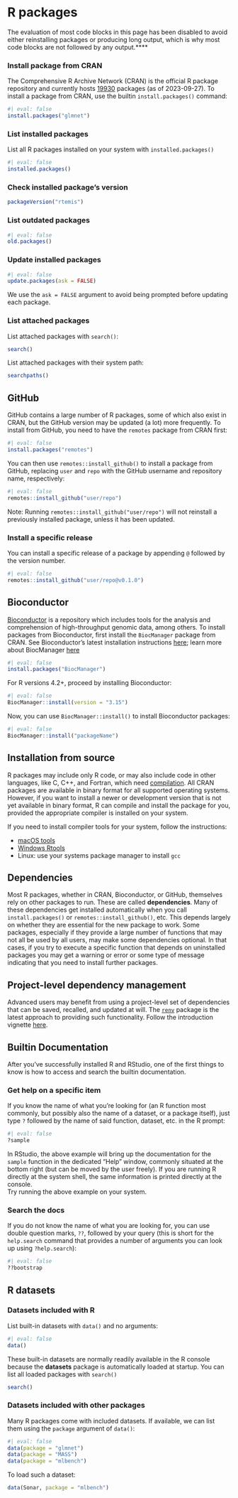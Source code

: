 # R packages

:::::: {.callout-note}
The evaluation of most code blocks in this page has been disabled to avoid either 
reinstalling packages or producing long output, which is why most code blocks
are not followed by any output.****
:::

### Install package from CRAN

The Comprehensive R Archive Network (CRAN) is the official R package repository 
and currently hosts [19930](https://cran.r-project.org/web/packages/index.html) packages (as of 2023-09-27). To install a package 
from CRAN, use the builtin `install.packages()` command:

```r
#| eval: false
install.packages("glmnet")
```

### List installed packages

List all R packages installed on your system with `installed.packages()`

```r
#| eval: false
installed.packages()
```

### Check installed package's version

```r
packageVersion("rtemis")
```

### List outdated packages

```r
#| eval: false
old.packages()
```

### Update installed packages

```r
#| eval: false
update.packages(ask = FALSE)
```

:::::: {.callout-tip}
We use the `ask = FALSE` argument to avoid being prompted before updating each package.
:::

### List **attached** packages

List attached packages with `search()`:

```r
search()
```

List attached packages with their system path:

```r
searchpaths()
```

## GitHub

GitHub contains a large number of R packages, some of which also exist in CRAN, 
but the GitHub version may be updated (a lot) more frequently. To install from 
GitHub, you need to have the `remotes` package from CRAN first:

```r
#| eval: false
install.packages("remotes")
```

You can then use `remotes::install_github()` to install a package from GitHub, replacing
`user` and `repo` with the GitHub username and repository name, respectively:

```r
#| eval: false
remotes::install_github("user/repo")
```

Note: Running `remotes::install_github("user/repo")` will not reinstall a 
previously installed package, unless it has been updated.

### Install a specific release

You can install a specific release of a package by appending `@` followed by
the version number.

```r
#| eval: false
remotes::install_github("user/repo@v0.1.0")
```

## Bioconductor

[Bioconductor](https://www.bioconductor.org/) is a repository which includes 
tools for the analysis and comprehension of high-throughput genomic data, among 
others. To install packages from Bioconductor, first install the `BiocManager` 
package from CRAN. See Bioconductor's latest installation instructions 
[here](https://bioconductor.org/install/); learn more about BiocManager
[here](https://cran.r-project.org/web/packages/BiocManager/vignettes/BiocManager.html)

```r
#| eval: false
install.packages("BiocManager")
```

For R versions 4.2+, proceed by installing Bioconductor:

```r
#| eval: false
BiocManager::install(version = "3.15")
```

Now, you can use `BiocManager::install()` to install Bioconductor packages:

```r
#| eval: false
BiocManager::install("packageName")
```

## Installation from source

R packages may include only R code, or may also include code in other languages,
like C, C++, and Fortran, which need 
[compilation](https://en.wikipedia.org/wiki/Compiler){target="_blank"}. All CRAN packages 
are available in binary format for all supported operating systems. However, if you want 
to install a newer or development version that is not yet available in binary format, R 
can compile and install the package for you, provided the appropriate compiler is
installed on your system.

If you need to install compiler tools for your system, follow the instructions:

- [macOS tools](https://mac.r-project.org/tools/)
- [Windows Rtools](https://cloud.r-project.org/bin/windows/Rtools/)
- Linux: use your systems package manager to install `gcc`

## Dependencies

Most R packages, whether in CRAN, Bioconductor, or GitHub, themselves rely on 
other packages to run. These are called **dependencies**. Many of these 
dependencies get installed automatically when you call `install.packages()` or 
`remotes::install_github()`, etc. This depends largely on whether they are 
essential for the new package to work. Some packages, especially if they 
provide a large number of functions that may not all be used by all users, may 
make some dependencies optional. In that cases, if you try to execute a 
specific function that depends on uninstalled packages you may get a warning or 
error or some type of message indicating that you need to install further 
packages.

## Project-level dependency management

Advanced users may benefit from using a project-level set of dependencies that 
can be saved, recalled, and updated at will. The 
[`renv`](https://github.com/rstudio/renv/) package is the latest approach to 
providing such functionality. Follow the introduction vignette 
[here](https://rstudio.github.io/renv/articles/renv.html).

## Builtin Documentation

After you've successfully installed R and RStudio, one of the first things to 
know is how to access and search the builtin documentation.  

### Get help on a specific item

If you know the name of what you're looking for (an R function most commonly, 
but possibly also the name of a dataset, or a package itself), just type `?` 
followed by the name of said function, dataset, etc. in the R prompt:

```r
#| eval: false
?sample
```

In RStudio, the above example will bring up the documentation for the `sample` 
function in the dedicated "Help" window, commonly situated at the bottom right 
(but can be moved by the user freely). If you are running R directly at the 
system shell, the same information is printed directly at the console.  
Try running the above example on your system.

### Search the docs

If you do not know the name of what you are looking for, you can use double 
question marks, `??`, followed by your query (this is short for the 
`help.search` command that provides a number of arguments you can look up 
using `?help.search`):

```r
#| eval: false
??bootstrap
```

## R datasets

### Datasets included with R

List built-in datasets with `data()` and no arguments:

```r
#| eval: false
data()
```

These built-in datasets are normally readily available in the R console 
because the **datasets** package is automatically loaded at startup. You can 
list all loaded packages with `search()`

```r
search()
```

### Datasets included with other packages

Many R packages come with included datasets. If available, we can list them
using the `package` argument of `data()`:

```r
#| eval: false
data(package = "glmnet")
data(package = "MASS")
data(package = "mlbench")
```

To load such a dataset:

```r
data(Sonar, package = "mlbench")
```
